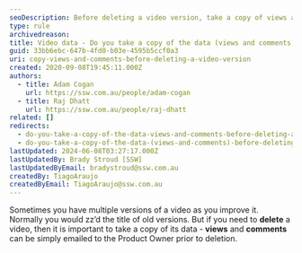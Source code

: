 ```yaml
---
seoDescription: Before deleting a video version, take a copy of views and comments to preserve valuable data.
type: rule
archivedreason:
title: Video data - Do you take a copy of the data (views and comments) before deleting a version for good?
guid: 33bb6ebc-647b-4fd0-b03e-4595b5ccf0a3
uri: copy-views-and-comments-before-deleting-a-video-version
created: 2020-09-08T19:45:11.000Z
authors:
  - title: Adam Cogan
    url: https://ssw.com.au/people/adam-cogan
  - title: Raj Dhatt
    url: https://ssw.com.au/people/raj-dhatt
related: []
redirects:
  - do-you-take-a-copy-of-the-data-views-and-comments-before-deleting-a-version-for-good
  - do-you-take-a-copy-of-the-data-(views-and-comments)-before-deleting-a-version-for-good
lastUpdated: 2024-06-08T03:27:17.000Z
lastUpdatedBy: Brady Stroud [SSW]
lastUpdatedByEmail: bradystroud@ssw.com.au
createdBy: TiagoAraujo
createdByEmail: TiagoAraujo@ssw.com.au
---
```


Sometimes you have multiple versions of a video as you improve it. Normally you would zz’d the title of old versions.
But if you need to **delete** a video, then it is important to take a copy of its data - **views** and **comments** can be simply emailed to the Product Owner prior to deletion.

